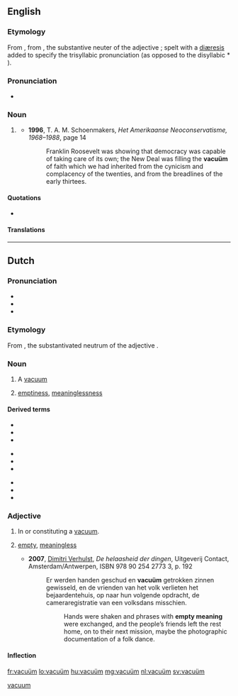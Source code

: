 {{also|vacuum}}
==English==

===Etymology===
From {{etyl|nl|en}} {{m|nl|vacuüm}}, from {{etyl|la|en}} {{m|la|vacuum}}, the substantive neuter of the adjective {{m|la|vacuus||empty}}; spelt with a [[diæresis]] added to specify the trisyllabic pronunciation {{IPAchar|[ˈvæ.kjuː.əm]}} (as opposed to the disyllabic * {{IPAchar|[ˈvæ.kjuːm]}}).

===Pronunciation===
* {{IPA|/ˈvækjuːəm/|lang=en}}

===Noun===
{{en-noun|vacua}}

# {{lb|en|rare|chiefly|Netherlands}} {{alternative spelling of|vacuum|lang=en}}
#* '''1996''', T. A. M. Schoenmakers, ''Het Amerikaanse Neoconservatisme, 1968–1988'', page 14
#*: Franklin Roosevelt was showing that democracy was capable of taking care of its own; the New Deal was filling the '''vacuüm''' of faith which we had inherited from the cynicism and complacency of the twenties, and from the breadlines of the early thirtees.

====Quotations====
* {{seeCites}}

====Translations====
{{trans-see|vacuum}}

[[Category:English terms spelled with Ü|vacuum]]

----

==Dutch==

===Pronunciation===
* {{IPA|/ˈvaː.ky.ʏm/|lang=nl}}
* {{audio|Nl-vacuüm.ogg|Audio|lang=nl}}
* {{hyphenation|va|cu|um|lang=nl}}

===Etymology===
From {{der|nl|la|vacuum}}, the substantivated neutrum of the adjective {{m|la|vacuus||empty}}.

===Noun===
{{nl-noun|n|-s|pl2=vacua|vacuümpje}}

# A [[vacuum]]
# {{lb|nl|figuratively}} [[emptiness]], [[meaninglessness]]

====Derived terms====
{{top3}}
* {{l|nl|vacuümbuis}}
* {{l|nl|vacuümglas}}
* {{l|nl|vacuümkamer}}
{{mid3}}
* {{l|nl|vacuümlamp}}
* {{l|nl|vacuümmeter}}
* {{l|nl|vacuümpan}}
{{mid3}}
* {{l|nl|vacuümpomp}}
* {{l|nl|vacuümverpakking}}
* {{l|nl|vacuümverpakt}}
{{bottom}}

===Adjective===
{{nl-adj|-}}

# In or constituting a [[vacuum]].
# {{lb|nl|figuratively}} [[empty]], [[meaningless]]
#* '''2007''', [[w:Dimitri Verhulst|Dimitri Verhulst]], ''De helaasheid der dingen'', Uitgeverij Contact, Amsterdam/Antwerpen, ISBN 978 90 254 2773 3, p. 192
#*: Er werden handen geschud en '''vacuüm''' getrokken zinnen gewisseld, en de vrienden van het volk verlieten het bejaardentehuis, op naar hun volgende opdracht, de cameraregistratie van een volksdans misschien.
#*:: Hands were shaken and phrases with '''empty meaning''' were exchanged, and the people’s friends left the rest home, on to their next mission, maybe the photographic documentation of a folk dance.

====Inflection====
{{nl-decl-adj|vacuüm|-|part=-}}

[[fr:vacuüm]]
[[lo:vacuüm]]
[[hu:vacuüm]]
[[mg:vacuüm]]
[[nl:vacuüm]]
[[sv:vacuüm]]